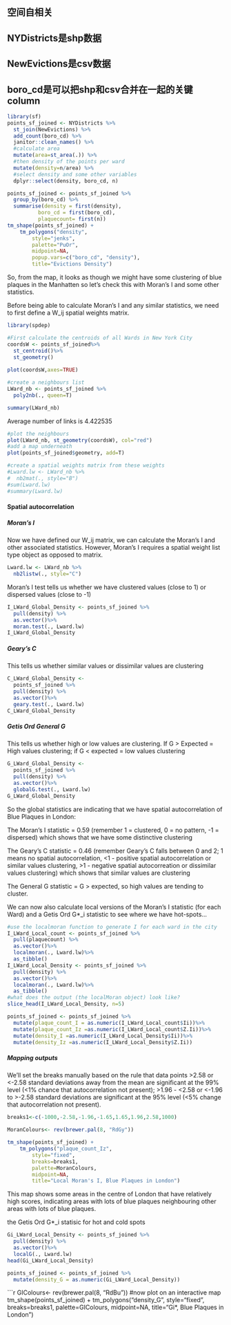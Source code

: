 ## 空间自相关

## NYDistricts是shp数据
## NewEvictions是csv数据
## boro_cd是可以把shp和csv合并在一起的关键column
```r
library(sf)
points_sf_joined <- NYDistricts %>%
  st_join(NewEvictions) %>%
  add_count(boro_cd) %>%
  janitor::clean_names() %>%
  #calculate area
  mutate(area=st_area(.)) %>%
  #then density of the points per ward
  mutate(density=n/area) %>%
  #select density and some other variables 
  dplyr::select(density, boro_cd, n)
```

```r
points_sf_joined <- points_sf_joined %>%                    
  group_by(boro_cd) %>%         
  summarise(density = first(density),
          boro_cd = first(boro_cd),
          plaquecount= first(n))
tm_shape(points_sf_joined) +
    tm_polygons("density",
        style="jenks",
        palette="PuOr",
        midpoint=NA,
        popup.vars=c("boro_cd", "density"),
        title="Evictions Density")
```
So, from the map, it looks as though we might have some clustering of blue plaques in the Manhatten so let’s check this with Moran’s I and some other statistics.

Before being able to calculate Moran’s I and any similar statistics, we need to first define a  W_ij spatial weights matrix.
```r
library(spdep)
```
```r
#First calculate the centroids of all Wards in New York City
coordsW <- points_sf_joined%>%
  st_centroid()%>%
  st_geometry()
  
plot(coordsW,axes=TRUE)
```
```r
#create a neighbours list
LWard_nb <- points_sf_joined %>%
  poly2nb(., queen=T)
```

```r
summary(LWard_nb)
```
Average number of links is 4.422535

```r
#plot the neighbours
plot(LWard_nb, st_geometry(coordsW), col="red")
#add a map underneath
plot(points_sf_joined$geometry, add=T)
```

```r
#create a spatial weights matrix from these weights
#Lward.lw <- LWard_nb %>%
#  nb2mat(., style="B")
#sum(Lward.lw)
#summary(Lward.lw)
```

#### Spatial autocorrelation

##### Moran's I

Now we have defined our W_ij matrix, we can calculate the Moran’s I and other associated statistics. However, Moran’s I requires a spatial weight list type object as opposed to matrix.
```r
Lward.lw <- LWard_nb %>%
  nb2listw(., style="C")
```

Moran’s I test tells us whether we have clustered values (close to 1) or dispersed values (close to -1)

```r
I_LWard_Global_Density <- points_sf_joined %>%
  pull(density) %>%
  as.vector()%>%
  moran.test(., Lward.lw)
I_LWard_Global_Density
```

##### Geary’s C
This tells us whether similar values or dissimilar values are clustering
```r
C_LWard_Global_Density <- 
  points_sf_joined %>%
  pull(density) %>%
  as.vector()%>%
  geary.test(., Lward.lw)
C_LWard_Global_Density
```


##### Getis Ord General G
This tells us whether high or low values are clustering. If G > Expected = High values clustering; if G < expected = low values clustering
```r
G_LWard_Global_Density <- 
  points_sf_joined %>%
  pull(density) %>%
  as.vector()%>%
  globalG.test(., Lward.lw)
G_LWard_Global_Density
```

So the global statistics are indicating that we have spatial autocorrelation of Blue Plaques in London:

The Moran’s I statistic = 0.59 (remember 1 = clustered, 0 = no pattern, -1 = dispersed) which shows that we have some distinctive clustering

The Geary’s C statistic = 0.46 (remember Geary’s C falls between 0 and 2; 1 means no spatial autocorrelation, <1 - positive spatial autocorrelation or similar values clustering, >1 - negative spatial autocorreation or dissimilar values clustering) which shows that similar values are clustering

The General G statistic = G > expected, so high values are tending to cluster.


We can now also calculate local versions of the Moran’s I statistic (for each Ward) and a Getis Ord G*_i statistic to see where we have hot-spots…
```r
#use the localmoran function to generate I for each ward in the city
I_LWard_Local_count <- points_sf_joined %>%
  pull(plaquecount) %>%
  as.vector()%>%
  localmoran(., Lward.lw)%>%
  as_tibble()
I_LWard_Local_Density <- points_sf_joined %>%
  pull(density) %>%
  as.vector()%>%
  localmoran(., Lward.lw)%>%
  as_tibble()
#what does the output (the localMoran object) look like?
slice_head(I_LWard_Local_Density, n=5)
```

```r
points_sf_joined <- points_sf_joined %>%
  mutate(plaque_count_I = as.numeric(I_LWard_Local_count$Ii))%>%
  mutate(plaque_count_Iz =as.numeric(I_LWard_Local_count$Z.Ii))%>%
  mutate(density_I =as.numeric(I_LWard_Local_Density$Ii))%>%
  mutate(density_Iz =as.numeric(I_LWard_Local_Density$Z.Ii))
```

##### Mapping outputs

We'll set the breaks manually based on the rule that data points >2.58 or <-2.58 standard deviations away from the mean are significant at the 99% level (<1% chance that autocorrelation not present); >1.96 - <2.58 or <-1.96 to >-2.58 standard deviations are significant at the 95% level (<5% change that autocorrelation not present).
```r
breaks1<-c(-1000,-2.58,-1.96,-1.65,1.65,1.96,2.58,1000)
```

```r
MoranColours<- rev(brewer.pal(8, "RdGy"))
```

```r
tm_shape(points_sf_joined) +
    tm_polygons("plaque_count_Iz",
        style="fixed",
        breaks=breaks1,
        palette=MoranColours,
        midpoint=NA,
        title="Local Moran's I, Blue Plaques in London")
```
This map shows some areas in the centre of London that have relatively high scores, indicating areas with lots of blue plaques neighbouring other areas with lots of blue plaques.

the Getis Ord G*_i statisic for hot and cold spots
```r
Gi_LWard_Local_Density <- points_sf_joined %>%
  pull(density) %>%
  as.vector()%>%
  localG(., Lward.lw)
head(Gi_LWard_Local_Density)
```

```r
points_sf_joined <- points_sf_joined %>%
  mutate(density_G = as.numeric(Gi_LWard_Local_Density))
```

```r
GIColours<- rev(brewer.pal(8, "RdBu"))
#now plot on an interactive map
tm_shape(points_sf_joined) +
    tm_polygons("density_G",
        style="fixed",
        breaks=breaks1,
        palette=GIColours,
        midpoint=NA,
        title="Gi*, Blue Plaques in London")